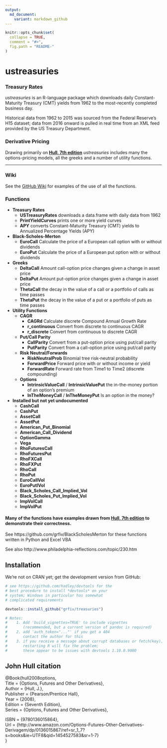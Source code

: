 ```yaml
---
output:
  md_document:
    variant: markdown_github
---
```


<!-- README.md is generated from README.Rmd. Please edit that file -->

```r
knitr::opts_chunk$set(
  collapse = TRUE,
  comment = "#>",
  fig.path = "README-"
)
```
ustreasuries      
===============   

### Treasury Rates   
*ustreasuries* is an R-language package which downloads daily Constant-Maturity Treasury (CMT) yields from 1962 to the most-recently completed business day.   

Historical data from 1962 to 2015 was sourced from the Federal Reserve's H15 dataset; data from 2016 onward is pulled in real time from an XML feed provided by the US Treasury Department.

### Derivative Pricing   
Drawing primarily on **[Hull, 7th edition](http://raudys.com/kursas/Options,%20Futures%20and%20Other%20Derivatives%207th%20John%20Hull.pdf)** *ustreasuries* includes many the options-pricing models, all the greeks and a number of utility functions.

--------------------------------------------------------------------------------

### Wiki
See the [GitHub Wiki](https://github.com/grfiv/ustreasuries/wiki) for examples of the use of all the functions.

### Functions

* **Treasury Rates**
    * **USTreasuryRates** downloads a data.frame with daily data from 1962
    * **PrintYieldCurves** prints one or more yield curves
    * **APY** converts Constant-Maturity Treasury (CMT) yields to Annualized 
    Percentage Yields (APY)
* **Black-Scholes-Merton**
    * **EuroCall** Calculate the price of a European call option with or without dividends
    * **EuroPut** Calculate the price of a European put option with or without dividends
* **Greeks**
    * **DeltaCall** Amount call-option price changes given a change in asset price
    * **DeltaPut** Amount put-option price changes given a change in asset price
    * **ThetaCall** the decay in the value of a call or a portfolio of calls as time passes
    * **ThetaPut** the decay in the value of a put or a portfolio of puts as time passes
* **Utility Functions**
    * **CAGR**
        * **CAGRd** Calculate discrete Compound Annual Growth Rate
        * **r_continuous** Convert from discrete to continuous CAGR
        * **r_discrete** Convert from continuous to discrete CAGR
    * **Put/Call Parity**
        * **CallParity** Convert from a put-option price using put/call parity
        * **PutParity** Convert from a call-option price using put/call parity
    * **Risk Neutral/Forwards**
        * **RiskNeutralProb** Binomial tree risk-neutral probability
        * **ForwardPrice** Forward price with or without income or yield
        * **ForwardRate** Forward rate from Time1 to Time2 (discrete compounding)
    * **Options**
        * **IntrinsicValueCall** / **IntrinsicValuePut** the in-the-money portion of an option's premium
        * **InTheMoneyCall** / **InTheMoneyPut** Is an option in the money?
* **Installed but not yet undocumented**
    * **CashCall**
    * **CashPut**
    * **AssetCall**
    * **AssetPut**
    * **American_Put_Binomial**
    * **American_Call_Dividend**
    * **OptionGamma**
    * **Vega**
    * **RhoFuturesCall**
    * **RhoFuturesPut**
    * **RhoFXCall**
    * **RhoFXPut**
    * **RhoCall**
    * **RhoPut**
    * **EuroCallVol**
    * **EuroPutlVol**
    * **Black_Scholes_Call_Implied_Vol**
    * **Black_Scholes_Put_Implied_Vol**
    * **ImpVolCall**
    * **ImpVolPut**
    
    
#### Many of the functions have examples drawn from **[Hull, 7th edition](http://raudys.com/kursas/Options,%20Futures%20and%20Other%20Derivatives%207th%20John%20Hull.pdf)** to demonstrate their correctness.
    
See https://github.com/grfiv/BlackScholesMerton for these functions written in Python and Excel VBA   

See also http://www.philadelphia-reflections.com/topic/230.htm

## Installation

We're not on CRAN yet; get the development version from GitHub:

```R
# see https://github.com/hadley/devtools for the
# best procedure to install *devtools* on your
# system; Windows in particular has somewhat
# complicated requirements

devtools::install_github("grfiv/treasuries")

# Notes: 
#    1. Add 'build_vignettes=TRUE' to include vignettes 
#       (recommended, but a current version of pandoc is required)
#    2. add 'auth_token="..."' if you get a 404
#       contact the author for this
#    3. if you receive a message about corrupt databases or fetch(key), 
#       restarting R will fix the problem;
#       these appear to be issues with devtools 1.10.0.9000
```

## John Hull citation
@Book{hull2008options,   
  Title                    = {Options, Futures and Other Derivatives},   
  Author                   = {Hull, J.},   
  Publisher                = {Pearson/Prentice Hall},   
  Year                     = {2008},   
  Edition                  = {Seventh Edition},   
  Series                   = {Options, Futures and Other Derivatives},   
   
  ISBN                     = {9780136015864},   
  Url                      = {http://www.amazon.com/Options-Futures-Other-Derivatives-Derivagem/dp/0136015867/ref=sr_1_7?s=books&ie=UTF8&qid=1454527583&sr=1-7}   
}
